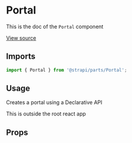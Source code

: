 <!--- Portal.stories.mdx --->


<Meta
  title="Design System/Technical Components/Portal"
  component={Portal}
/>

# Portal

This is the doc of the `Portal` component

[View source](https://github.com/strapi/parts/tree/develop/packages/strapi-parts/src/Portal)

## Imports

```js
import { Portal } from '@strapi/parts/Portal';
```

## Usage

Creates a portal using a Declarative API

<Canvas>
  <Story name="base">
    <Portal>
      <aside>This is outside the root react app</aside>
    </Portal>
  </Story>
</Canvas>

## Props

<ArgsTable of={Portal} />
